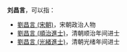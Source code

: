 '''刘昌言'''，可以指：
*[[劉昌言_(宋朝)|劉昌言 (宋朝)]]，宋朝政治人物
*[[劉昌言_(順治進士)|劉昌言 (順治進士)]]，清朝顺治年间进士
*[[劉昌言_(光緒進士)|劉昌言 (光緒進士)]]，清朝光绪年间进士

{{Disambig|cat=三字刘姓人名消歧义}}